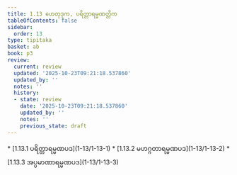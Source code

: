 ```yaml
---
title: 1.13 ဟေတုဒုက, ပရိတ္တာရမ္မဏတ္တိက
tableOfContents: false
sidebar:
  order: 13
type: tipitaka
basket: ab
book: p3
review:
  current: review
  updated: '2025-10-23T09:21:18.537860'
  updated_by: ''
  notes: ''
  history:
  - state: review
    date: '2025-10-23T09:21:18.537860'
    updated_by: ''
    notes: ''
    previous_state: draft
---
```



<ReviewStatus review={frontmatter.review} showDetails={true} />

<HypothesisAnnotation frontmatter={frontmatter} />

<DynamicBreadcrumb />



<TableOfContents book="p3" section="1.13">
* [1.13.1 ပရိတ္တာရမ္မဏပဒ](1-13/1-13-1)
* [1.13.2 မဟဂ္ဂတာရမ္မဏပဒ](1-13/1-13-2)
* [1.13.3 အပ္ပမာဏာရမ္မဏပဒ](1-13/1-13-3)
</TableOfContents>